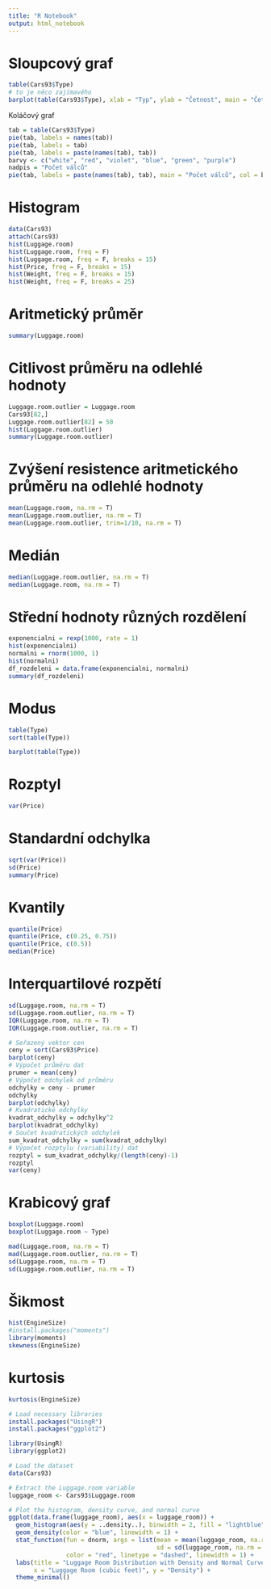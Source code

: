 ```yaml
---
title: "R Notebook"
output: html_notebook
---
```




# Sloupcový graf


```r
table(Cars93$Type)
# to je něco zajímavého
barplot(table(Cars93$Type), xlab = "Typ", ylab = "Četnost", main = "Četnost typů aut na trhu USA v roce 1993")
```

Koláčový graf

```r
tab = table(Cars93$Type)
pie(tab, labels = names(tab))
pie(tab, labels = tab)
pie(tab, labels = paste(names(tab), tab))
barvy <- c("white", "red", "violet", "blue", "green", "purple")
nadpis = "Počet válců"
pie(tab, labels = paste(names(tab), tab), main = "Počet válců", col = barvy)
```

# Histogram

```r
data(Cars93)
attach(Cars93)
hist(Luggage.room)
hist(Luggage.room, freq = F)
hist(Luggage.room, freq = F, breaks = 15)
hist(Price, freq = F, breaks = 15)
hist(Weight, freq = F, breaks = 15)
hist(Weight, freq = F, breaks = 25)
```

# Aritmetický průměr

```r
summary(Luggage.room)
```

# Citlivost průměru na odlehlé hodnoty

```r
Luggage.room.outlier = Luggage.room
Cars93[82,]
Luggage.room.outlier[82] = 50
hist(Luggage.room.outlier)
summary(Luggage.room.outlier)
```
# Zvýšení resistence aritmetického průměru na odlehlé hodnoty

```r
mean(Luggage.room, na.rm = T)
mean(Luggage.room.outlier, na.rm = T)
mean(Luggage.room.outlier, trim=1/10, na.rm = T)

```

# Medián

```r
median(Luggage.room.outlier, na.rm = T)
median(Luggage.room, na.rm = T)
```
# Střední hodnoty různých rozdělení

```r
exponencialni = rexp(1000, rate = 1)
hist(exponencialni)
normalni = rnorm(1000, 1)
hist(normalni)
df_rozdeleni = data.frame(exponencialni, normalni)
summary(df_rozdeleni)
```

# Modus

```r
table(Type)
sort(table(Type))
```
```r
barplot(table(Type))
```


# Rozptyl

```r
var(Price)
```

# Standardní odchylka

```r
sqrt(var(Price))
sd(Price)
summary(Price)
```

# Kvantily

```r
quantile(Price)
quantile(Price, c(0.25, 0.75))
quantile(Price, c(0.5))
median(Price)

```

# Interquartilové rozpětí

```r
sd(Luggage.room, na.rm = T)
sd(Luggage.room.outlier, na.rm = T)
IQR(Luggage.room, na.rm = T)
IQR(Luggage.room.outlier, na.rm = T)

```


```r
# Seřazený vektor cen
ceny = sort(Cars93$Price)
barplot(ceny)
# Výpočet průměru dat
prumer = mean(ceny)
# Výpočet odchylek od průměru
odchylky = ceny - prumer
odchylky
barplot(odchylky)
# Kvadratické odchylky
kvadrat_odchylky = odchylky^2
barplot(kvadrat_odchylky)
# Součet kvadratických odchylek
sum_kvadrat_odchylky = sum(kvadrat_odchylky)
# Výpočet rozptylu (variability) dat
rozptyl = sum_kvadrat_odchylky/(length(ceny)-1)
rozptyl
var(ceny)

```


# Krabicový graf

```r
boxplot(Luggage.room)
boxplot(Luggage.room ~ Type)
```

```r
mad(Luggage.room, na.rm = T)
mad(Luggage.room.outlier, na.rm = T)
sd(Luggage.room, na.rm = T)
sd(Luggage.room.outlier, na.rm = T)

```

# Šikmost

```r
hist(EngineSize)
#install.packages("moments")
library(moments)
skewness(EngineSize)
```


# kurtosis

```r
kurtosis(EngineSize)
```

```r
# Load necessary libraries
install.packages("UsingR")
install.packages("ggplot2")

library(UsingR)
library(ggplot2)

# Load the dataset
data(Cars93)

# Extract the Luggage.room variable
luggage_room <- Cars93$Luggage.room

# Plot the histogram, density curve, and normal curve
ggplot(data.frame(luggage_room), aes(x = luggage_room)) +
  geom_histogram(aes(y = ..density..), binwidth = 2, fill = "lightblue", color = "black") +
  geom_density(color = "blue", linewidth = 1) +
  stat_function(fun = dnorm, args = list(mean = mean(luggage_room, na.rm = TRUE), 
                                         sd = sd(luggage_room, na.rm = TRUE)), 
                color = "red", linetype = "dashed", linewidth = 1) +
  labs(title = "Luggage Room Distribution with Density and Normal Curve",
       x = "Luggage Room (cubic feet)", y = "Density") +
  theme_minimal()
```

